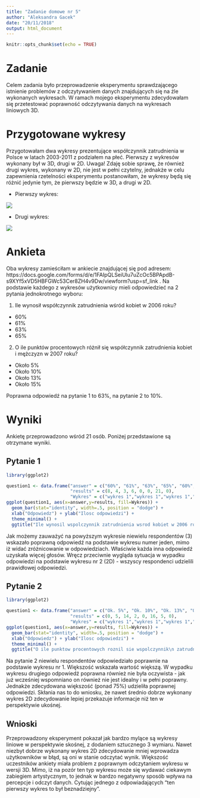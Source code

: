 ```yaml
---
title: "Zadanie domowe nr 5"
author: "Aleksandra Gacek"
date: "20/11/2018"
output: html_document
---
```


```r
knitr::opts_chunk$set(echo = TRUE)
```

# Zadanie

Celem zadania było przeprowadzenie eksperymentu sprawdzającego istnienie problemów z odczytywaniem danych znajdujących się na źle wykonanych wykresach. W ramach mojego eksperymentu zdecydowałam się przetestować poprawność odczytywania danych na wykresach liniowych 3D.

# Przygotowane wykresy

Przygotowałam dwa wykresy prezentujące współczynnik zatrudnienia w Polsce w latach 2003-2011 z podziałem na płeć. Pierwszy z wykresów wykonany był w 3D, drugi w 2D. Uwaga! Zdaję sobie sprawę, że również drugi wykres, wykonany w 2D, nie jest w pełni czytelny, jednakże w celu zapewnienia rzetelności eksperymentu postanowiłam, że wykresy będą się różnić jedynie tym, że pierwszy będzie w 3D, a drugi w 2D.

* Pierwszy wykres:

![](plot3d.png)

* Drugi wykres:

![](plot2d.png)

# Ankieta

Oba wykresy zamieściłam w ankiecie znajdującej się pod adresem: https://docs.google.com/forms/d/e/1FAIpQLSeiUlu7uZcOc5BPApdB-s9XYf5xVD5HBFGWc53Cer8ZH4v9Dw/viewform?usp=sf_link . 
Na podstawie każdego z wykresów użytkownicy mieli odpowiedzieć na 2 pytania jednokrotnego wyboru:

1. Ile wynosił współczynnik zatrudnienia wśród kobiet w 2006 roku?
* 60%
* 61%
* 63%
* 65%

2. O ile punktów procentowych różnił się współczynnik zatrudnienia kobiet i mężczyzn w 2007 roku? 
* Około 5%
* Około 10%
* Około 13%
* Około 15%

Poprawna odpowiedź na pytanie 1 to 63%, na pytanie 2 to 10%.

# Wyniki

Ankietę przeprowadzono wśród 21 osób. Poniżej przedstawione są otrzymane wyniki.

## Pytanie 1

```r
library(ggplot2)

question1 <- data.frame("answer" = c("60%", "61%", "63%", "65%", "60%", "61%", "63%", "65%"),
                        "results" = c(8, 4, 3, 6, 0, 0, 21, 0),
                        "Wykres" = c("wykres 1","wykres 1","wykres 1","wykres 1","wykres 2","wykres 2","wykres 2","wykres 2"))
ggplot(question1, aes(x=answer,y=results, fill=Wykres)) +
  geom_bar(stat="identity", width=.5, position = "dodge") +
  xlab("Odpowiedz") + ylab("Ilosc odpowiedzi") +
  theme_minimal() +
  ggtitle("Ile wynosil wspolczynnik zatrudnienia wsrod kobiet w 2006 roku?")

```

Jak możemy zauważyć na powyższym wykresie niewielu respondentów (3) wskazało poprawną odpowiedź na podstawie wykresu numer jeden, mimo iż widać zróżnicowanie w odpowiedziach. Właściwie każda inna odpowiedź uzyskała więcej głosów. Wręcz przeciwnie wygląda sytuacja w wypadku odpowiedzi na podstawie wykresu nr 2 (2D) - wszyscy respondenci udzielili prawidłowej odpowiedzi.

## Pytanie 2

```r
library(ggplot2)

question1 <- data.frame("answer" = c("Ok. 5%", "Ok. 10%", "Ok. 13%", "Ok. 15%", "Ok. 5%", "Ok. 10%", "Ok. 13%", "Ok. 15%"),
                        "results" = c(0, 5, 14, 2, 0, 16, 5, 0),
                        "Wykres" = c("wykres 1","wykres 1","wykres 1","wykres 1","wykres 2","wykres 2","wykres 2","wykres 2"))
ggplot(question1, aes(x=answer,y=results, fill=Wykres)) +
  geom_bar(stat="identity", width=.5, position = "dodge") +
  xlab("Odpowiedz") + ylab("Ilosc odpowiedzi") +
  theme_minimal() +
  ggtitle("O ile punktow procentowych roznil sie wspolczynnik\n zatrudnienia kobiet i mezczyzn w 2007 roku? ")

```

Na pytanie 2 niewielu respondentów odpowiedziało poprawnie na podstawie wykresu nr 1. Większość wskazała wartość większą. W wypadku wykresu drugiego odpowiedź poprawna również nie była oczywista - jak już wcześniej wspomniano on również nie jest idealny i w pełni poprawny. Jednakże zdecydowana większość (ponad 75%) udzieliła poprawnej odpowiedzi. Skłania nas to do wniosku, że nawet średnio dobrze wykonany wykres 2D zdecydowanie lepiej przekazuje informacje niż ten w perspektywie ukośnej.

## Wnioski

Przeprowadzony eksperyment pokazał jak bardzo mylące są wykresy liniowe w perspektywie skośnej, z dodaniem sztucznego 3 wymiaru. Nawet niezbyt dobrze wykonany wykres 2D zdecydowanie mniej wprowadza użytkowników w błąd, są oni w stanie odczytać wynik. Większość uczestników ankiety miała problem z poprawnym odczytaniem wykresu w wersji 3D. Mimo, iż na pozór ten typ wykresu może się wydawać ciekawym zabiegiem artystycznym, to jednak w bardzo negatywny sposób wpływa na percepcje i odczyt danych. Cytując jednego z odpowiadających "ten pierwszy wykres to był beznadziejny".